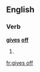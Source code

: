 ==English==

===Verb===
'''[[gives]] [[off]]'''

# {{en-third-person singular of|give off}}

[[fr:gives off]]